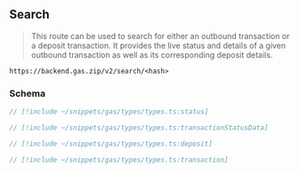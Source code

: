 ## Search

> This route can be used to search for either an outbound transaction or a deposit transaction. It provides the live status and details of a given outbound transaction as well as its corresponding deposit details.

`https://backend.gas.zip/v2/search/<hash>`

### Schema

```ts
// [!include ~/snippets/gas/types/types.ts:status]

// [!include ~/snippets/gas/types/types.ts:transactionStatusData]

// [!include ~/snippets/gas/types/types.ts:deposit]

// [!include ~/snippets/gas/types/types.ts:transaction]
```
